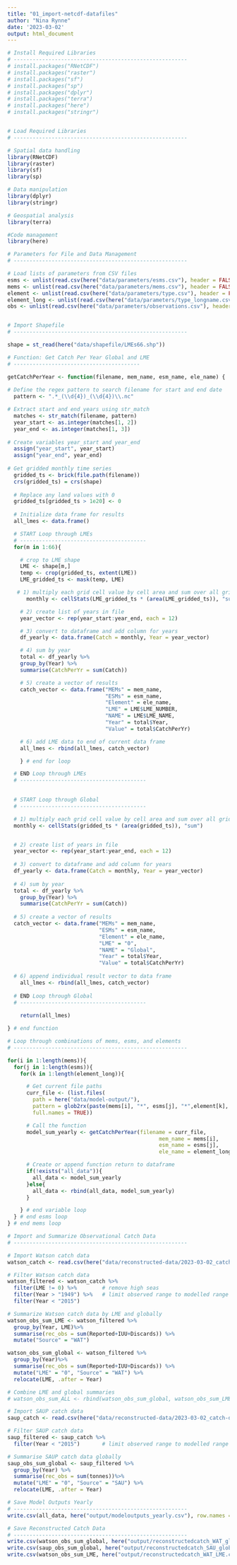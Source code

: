 ```yaml
---
title: "01_import-netcdf-datafiles"
author: "Nina Rynne"
date: '2023-03-02'
output: html_document
---
```


```r

# Install Required Libraries
# -------------------------------------------------------
# install.packages("RNetCDF")
# install.packages("raster")
# install.packages("sf")
# install.packages("sp")
# install.packages("dplyr")
# install.packages("terra")
# install.packages("here")
# install.packages("stringr")


# Load Required Libraries
# -------------------------------------------------------

# Spatial data handling
library(RNetCDF)
library(raster)
library(sf)
library(sp)

# Data manipulation
library(dplyr)
library(stringr)

# Geospatial analysis
library(terra)

#Code management
library(here)

```

```r

# Parameters for File and Data Management
# -------------------------------------------------------

# Load lists of parameters from CSV files
esms <- unlist(read.csv(here("data/parameters/esms.csv"), header = FALSE))
mems <- unlist(read.csv(here("data/parameters/mems.csv"), header = FALSE))
element <- unlist(read.csv(here("data/parameters/type.csv"), header = FALSE))
element_long <- unlist(read.csv(here("data/parameters/type_longname.csv"), header = FALSE))
obs <- unlist(read.csv(here("data/parameters/observations.csv"), header = FALSE))


# Import Shapefile
# -------------------------------------------------------

shape = st_read(here("data/shapefile/LMEs66.shp"))

```


```r

# Function: Get Catch Per Year Global and LME
# ----------------------------------------

getCatchPerYear <- function(filename, mem_name, esm_name, ele_name) {
  
# Define the regex pattern to search filename for start and end date
  pattern <- ".*_(\\d{4})_(\\d{4})\\.nc"

# Extract start and end years using str_match
  matches <- str_match(filename, pattern)
  year_start <- as.integer(matches[1, 2])
  year_end <- as.integer(matches[1, 3])
  
# Create variables year_start and year_end
  assign("year_start", year_start)
  assign("year_end", year_end)
  
# Get gridded monthly time series
  gridded_ts <- brick(file.path(filename))
  crs(gridded_ts) = crs(shape)
  
  # Replace any land values with 0
  gridded_ts[gridded_ts > 1e20] <- 0
  
  # Initialize data frame for results
  all_lmes <- data.frame()

  # START Loop through LMEs
  # ----------------------------------------
  for(m in 1:66){

    # crop to LME shape
    LME <- shape[m,]
    temp <- crop(gridded_ts, extent(LME))
    LME_gridded_ts <- mask(temp, LME)

   # 1) multiply each grid cell value by cell area and sum over all grid cells
      monthly <- cellStats(LME_gridded_ts * (area(LME_gridded_ts)), "sum")

    # 2) create list of years in file
    year_vector <- rep(year_start:year_end, each = 12)

    # 3) convert to dataframe and add column for years
    df_yearly <- data.frame(Catch = monthly, Year = year_vector)

    # 4) sum by year
    total <- df_yearly %>%
    group_by(Year) %>%
    summarise(CatchPerYr = sum(Catch))

    # 5) create a vector of results
    catch_vector <- data.frame("MEMs" = mem_name,
                               "ESMs" = esm_name,
                               "Element" = ele_name,
                               "LME" = LME$LME_NUMBER,
                               "NAME" = LME$LME_NAME,
                               "Year" = total$Year,
                               "Value" = total$CatchPerYr)

    # 6) add LME data to end of current data frame
    all_lmes <- rbind(all_lmes, catch_vector)

    } # end for loop

  # END Loop through LMEs
  # ----------------------------------------

   
  # START Loop through Global
  # ----------------------------------------

  # 1) multiply each grid cell value by cell area and sum over all grid cells
  monthly <- cellStats(gridded_ts * (area(gridded_ts)), "sum")


  # 2) create list of years in file 
  year_vector <- rep(year_start:year_end, each = 12)
  
  # 3) convert to dataframe and add column for years
  df_yearly <- data.frame(Catch = monthly, Year = year_vector)
  
  # 4) sum by year
  total <- df_yearly %>%
    group_by(Year) %>%
    summarise(CatchPerYr = sum(Catch))
  
  # 5) create a vector of results
  catch_vector <- data.frame("MEMs" = mem_name, 
                             "ESMs" = esm_name,
                             "Element" = ele_name,
                             "LME" = "0",
                             "NAME" = "Global",
                             "Year" = total$Year,
                             "Value" = total$CatchPerYr)
  
  # 6) append individual result vector to data frame      
    all_lmes <- rbind(all_lmes, catch_vector)
    
  # END Loop through Global
  # ----------------------------------------
    
    return(all_lmes)

} # end function


```


```r


# Loop through combinations of mems, esms, and elements
# -------------------------------------------------------

for(i in 1:length(mems)){
  for(j in 1:length(esms)){
    for(k in 1:length(element_long)){

      # Get current file paths
      curr_file <- (list.files(
        path = here("data/model-output/"),
        pattern = glob2rx(paste(mems[i], "*", esms[j], "*",element[k], "*",sep = "")),
        full.names = TRUE))

      # Call the function
      model_sum_yearly <- getCatchPerYear(filename = curr_file,
                                                mem_name = mems[i],
                                                esm_name = esms[j],
                                                ele_name = element_long[k])

      # Create or append function return to dataframe
      if(!exists("all_data")){
        all_data <- model_sum_yearly
      }else{
        all_data <- rbind(all_data, model_sum_yearly)
      }

    } # end variable loop
  } # end esms loop
} # end mems loop

```

```r

# Import and Summarize Observational Catch Data
# -------------------------------------------------------

# Import Watson catch data
watson_catch <- read.csv(here("data/reconstructed-data/2023-03-02_catch-data_WAT_global_1869-2017.csv"))

# Filter Watson catch data
watson_filtered <- watson_catch %>%
  filter(LME != 0) %>%        # remove high seas
  filter(Year > "1949") %>%   # limit observed range to modelled range
  filter(Year < "2015")

# Summarize Watson catch data by LME and globally  
watson_obs_sum_LME <- watson_filtered %>%
  group_by(Year, LME)%>% 
  summarise(rec_obs = sum(Reported+IUU+Discards)) %>%
  mutate("Source" = "WAT")

watson_obs_sum_global <- watson_filtered %>%
  group_by(Year)%>%
  summarise(rec_obs = sum(Reported+IUU+Discards)) %>%
  mutate("LME" = "0", "Source" = "WAT") %>%
  relocate(LME, .after = Year)

# Combine LME and global summaries
# watson_obs_sum_ALL <- rbind(watson_obs_sum_global, watson_obs_sum_LME)

# Import SAUP catch data
saup_catch <- read.csv(here("data/reconstructed-data/2023-03-02_catch-data_SAU_global_1950-2019.csv"))

# Filter SAUP catch data
saup_filtered <- saup_catch %>%
  filter(Year < "2015")       # limit observed range to modelled range

# Summarise SAUP catch data globally 
saup_obs_sum_global <- saup_filtered %>%
  group_by(Year) %>%
  summarise(rec_obs = sum(tonnes))%>%
  mutate("LME" = "0", "Source" = "SAU") %>%
  relocate(LME, .after = Year)

```  
  
```r

# Save Model Outputs Yearly
# -------------------------------------------------------
write.csv(all_data, here("output/modeloutputs_yearly.csv"), row.names = FALSE)

# Save Reconstructed Catch Data
# -------------------------------------------------------
write.csv(watson_obs_sum_global, here("output/reconstructedcatch_WAT_global.csv"), row.names = FALSE)
write.csv(saup_obs_sum_global, here("output/reconstructedcatch_SAU_global.csv"), row.names = FALSE)
write.csv(watson_obs_sum_LME, here("output/reconstructedcatch_WAT_LME.csv"), row.names = FALSE)


```












